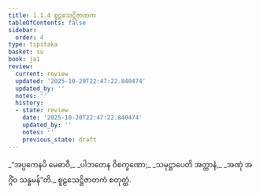 ```yaml
---
title: 1.1.4 စူဠသေဋ္ဌိဇာတက
tableOfContents: false
sidebar:
  order: 4
type: tipitaka
basket: su
book: ja1
review:
  current: review
  updated: '2025-10-20T22:47:22.840474'
  updated_by: ''
  notes: ''
  history:
  - state: review
    date: '2025-10-20T22:47:22.840474'
    updated_by: ''
    notes: ''
    previous_state: draft
---
```



<DynamicBreadcrumb />


<ReviewStatus review={frontmatter.review} showDetails={true} />

<HypothesisAnnotation frontmatter={frontmatter} />

<Division number="4" book="ja1" e="ch" v="22" p="2">

<Paragraph number="8" type="verses" book="ja1">
_“အပ္ပကေနပိ မေဓာဝီ,_  
_ပါဘတေန ဝိစက္ခဏော;_  
_သမုဋ္ဌာပေတိ အတ္တာနံ,_  
_အဏုံ အဂ္ဂိံဝ သန္ဓမန်”တိ._  


</Paragraph>
</Division>

<Paragraph number="9" type="center" book="ja1">
စူဠသေဋ္ဌိဇာတကံ စတုတ္ထံ.
</Paragraph>